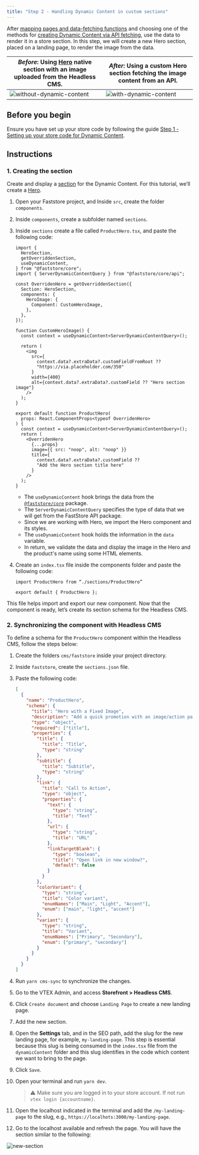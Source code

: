 ```yaml
---
title: "Step 2 - Handling Dynamic Content in custom sections"
---
```


After [mapping pages and data-fetching functions](https://developers.vtex.com/docs/guides/faststore/dynamic-content-step-1-setting-up-the-store-code-for-dynamic-content#step-1-mapping-pages-and-data-fetching-functions) and choosing one of the methods for [creating Dynamic Content via API fetching](https://developers.vtex.com/docs/guides/faststore/dynamic-content-step-1-setting-up-the-store-code-for-dynamic-content#step-2-creating-dynamic-content-via-api-fetching), use the data to render it in a store section. In this step, we will create a new Hero section, placed on a landing page, to render the image from the data.

| _Before_: Using [Hero](https://developers.vtex.com/docs/guides/faststore/organisms-hero) native section with an image uploaded from the Headless CMS. | _After:_ Using a custom Hero section fetching the image content from an API.                                                                |
| ----------------------------------------------------------------------------------------------------------------------------------------------------- | ------------------------------------------------------------------------------------------------------------------------------------------- |
| ![without-dynamic-content](https://vtexhelp.vtexassets.com/assets/docs/src/without-dynamic-content___9e65e7a095029f020fe64599348b695a.png)            | ![with-dynamic-content](https://vtexhelp.vtexassets.com/assets/docs/src/dynamic-content-new-section___82b343ceeef6504de8bdf7233f30d199.png) |

## Before you begin

Ensure you have set up your store code by following the guide [Step 1 - Setting up your store code for Dynamic Content](https://developers.vtex.com/docs/guides/faststore/dynamic-content-step-1-setting-up-the-store-code-for-dynamic-content).

## Instructions

### 1. Creating the section

Create and display a [section](https://developers.vtex.com/docs/guides/faststore/building-sections-creating-a-new-section) for the Dynamic Content. For this tutorial, we’ll create a [Hero](https://developers.vtex.com/docs/guides/faststore/organisms-hero).

1. Open your Faststore project, and Inside `src`, create the folder `components`.
2. Inside `components`, create a subfolder named `sections`.
3. Inside `sections` create a file called `ProductHero.tsx`, and paste the following code:

   ```tsx src/components/sections/ProductHero.tsx
   import {
     HeroSection,
     getOverriddenSection,
     useDynamicContent,
   } from "@faststore/core";
   import { ServerDynamicContentQuery } from "@faststore/core/api";

   const OverridenHero = getOverriddenSection({
     Section: HeroSection,
     components: {
       HeroImage: {
         Component: CustomHeroImage,
       },
     },
   });

   function CustomHeroImage() {
     const context = useDynamicContent<ServerDynamicContentQuery>();

     return (
       <img
         src={
           context.data?.extraData?.customFieldFromRoot ??
           "https://via.placeholder.com/350"
         }
         width={400}
         alt={context.data?.extraData?.customField ?? "Hero section image"}
       />
     );
   }

   export default function ProductHero(
     props: React.ComponentProps<typeof OverridenHero>
   ) {
     const context = useDynamicContent<ServerDynamicContentQuery>();
     return (
       <OverridenHero
         {...props}
         image={{ src: "noop", alt: "noop" }}
         title={
           context.data?.extraData?.customField ??
           "Add the Hero section title here"
         }
       />
     );
   }
   ```

   - The `useDynamicContent` hook brings the data from the [`@faststore/core`](https://developers.vtex.com/docs/guides/faststore/project-structure-overview#packagejson) package.
   - The `ServerDynamicContentQuery` specifies the type of data that we will get from the FastStore API package.
   - Since we are working with Hero, we import the Hero component and its styles.
   - The `useDynamicContent` hook holds the information in the `data` variable.
   - In return, we validate the data and display the image in the Hero and the product's name using some HTML elements.

4. Create an `index.tsx` file inside the components folder and paste the following code:

   ```tsx
   import ProductHero from “./sections/ProductHero”

   export default { ProductHero };
   ```

This file helps import and export our new component. Now that the component is ready, let’s create its section schema for the Headless CMS.

### 2. Synchronizing the component with Headless CMS

To define a schema for the `ProductHero` component within the Headless CMS, follow the steps below:

1. Create the folders `cms/faststore` inside your project directory.
2. Inside `faststore`, create the `sections.json` file.
3. Paste the following code:

   ```json
   [
     {
       "name": "ProductHero",
       "schema": {
         "title": "Hero with a Fixed Image",
         "description": "Add a quick promotion with an image/action pair",
         "type": "object",
         "required": ["title"],
         "properties": {
           "title": {
             "title": "Title",
             "type": "string"
           },
           "subtitle": {
             "title": "Subtitle",
             "type": "string"
           },
           "link": {
             "title": "Call to Action",
             "type": "object",
             "properties": {
               "text": {
                 "type": "string",
                 "title": "Text"
               },
               "url": {
                 "type": "string",
                 "title": "URL"
               },
               "linkTargetBlank": {
                 "type": "boolean",
                 "title": "Open link in new window?",
                 "default": false
               }
             }
           },
           "colorVariant": {
             "type": "string",
             "title": "Color variant",
             "enumNames": ["Main", "Light", "Accent"],
             "enum": ["main", "light", "accent"]
           },
           "variant": {
             "type": "string",
             "title": "Variant",
             "enumNames": ["Primary", "Secondary"],
             "enum": ["primary", "secondary"]
           }
         }
       }
     }
   ]
   ```

4. Run `yarn cms-sync` to synchronize the changes.
5. Go to the VTEX Admin, and access **Storefront > Headless CMS**.
6. Click `Create document` and choose `Landing Page` to create a new landing page.
7. Add the new section.
8. Open the **Settings** tab, and in the SEO path, add the slug for the new landing page, for example, `my-landing-page`. This step is essential because this slug is being consumed in the `index.tsx` file from the `dynamicContent` folder and this slug identifies in the code which content we want to bring to the page.
9. Click `Save`.
10. Open your terminal and run `yarn dev`.

    > ⚠️ Make sure you are logged in to your store account. If not run `vtex login {accountname}`.

11. Open the localhost indicated in the terminal and add the `/my-landing-page` to the slug, e.g., `https://localhots:3000/my-landing-page`.
12. Go to the localhost available and refresh the page. You will have the section similar to the following:

![new-section](https://vtexhelp.vtexassets.com/assets/docs/src/dynamic-content-new-section___82b343ceeef6504de8bdf7233f30d199.png)
